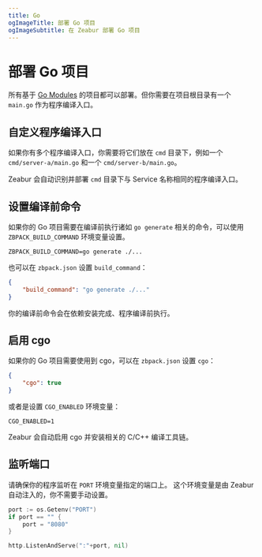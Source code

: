 ```yaml
---
title: Go
ogImageTitle: 部署 Go 项目
ogImageSubtitle: 在 Zeabur 部署 Go 项目
---
```


# 部署 Go 项目

所有基于 [Go Modules](https://blog.golang.org/using-go-modules) 的项目都可以部署。但你需要在项目根目录有一个 `main.go` 作为程序编译入口。

## 自定义程序编译入口

如果你有多个程序编译入口，你需要将它们放在 `cmd` 目录下，例如一个 `cmd/server-a/main.go` 和一个 `cmd/server-b/main.go`。

Zeabur 会自动识别并部署 `cmd` 目录下与 Service 名称相同的程序编译入口。

## 设置编译前命令

如果你的 Go 项目需要在编译前执行诸如 `go generate` 相关的命令，可以使用 `ZBPACK_BUILD_COMMAND` 环境变量设置。

```env
ZBPACK_BUILD_COMMAND=go generate ./...
```

也可以在 `zbpack.json` 设置 `build_command`：

```json
{
    "build_command": "go generate ./..."
}
```

你的编译前命令会在依赖安装完成、程序编译前执行。

## 启用 cgo

如果你的 Go 项目需要使用到 cgo，可以在 `zbpack.json` 设置 `cgo`：

```json
{
    "cgo": true
}
```

或者是设置 `CGO_ENABLED` 环境变量：

```env
CGO_ENABLED=1
```

Zeabur 会自动启用 cgo 并安装相关的 C/C++ 编译工具链。

## 监听端口

请确保你的程序监听在 `PORT` 环境变量指定的端口上。 这个环境变量是由 Zeabur 自动注入的，你不需要手动设置。

```go
port := os.Getenv("PORT")
if port == "" {
    port = "8080"
}

http.ListenAndServe(":"+port, nil)
```
